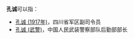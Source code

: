 '''孔诚'''可以指：
* [[孔诚_(1917年)|孔诚 (1917年)]]，四川省军区副司令员
* [[孔诚_(武警)|孔诚 (武警)]]，中国人民武装警察部队后勤部部长

{{disambig}}